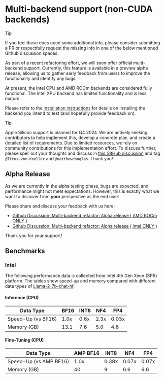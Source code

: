 # Multi-backend support (non-CUDA backends)

> [!Tip]
> If you feel these docs need some additional info, please consider submitting a PR or respectfully request the missing info in one of the below mentioned Github discussion spaces.

As part of a recent refactoring effort, we will soon offer official multi-backend support. Currently, this feature is available in a preview alpha release, allowing us to gather early feedback from users to improve the functionality and identify any bugs.

At present, the Intel CPU and AMD ROCm backends are considered fully functional. The Intel XPU backend has limited functionality and is less mature.

Please refer to the [installation instructions](./installation#multi-backend) for details on installing the backend you intend to test (and hopefully provide feedback on).

> [!Tip]
> Apple Silicon support is planned for Q4 2024. We are actively seeking contributors to help implement this, develop a concrete plan, and create a detailed list of requirements. Due to limited resources, we rely on community contributions for this implementation effort. To discuss further, please spell out your thoughts and discuss in [this GitHub discussion](https://github.com/bitsandbytes-foundation/bitsandbytes/discussions/1340) and tag `@Titus-von-Koeller` and `@matthewdouglas`. Thank you!

## Alpha Release

As we are currently in the alpha testing phase, bugs are expected, and performance might not meet expectations. However, this is exactly what we want to discover from **your** perspective as the end user!

Please share and discuss your feedback with us here:

- [Github Discussion: Multi-backend refactor: Alpha release ( AMD ROCm ONLY )](https://github.com/bitsandbytes-foundation/bitsandbytes/discussions/1339)
- [Github Discussion: Multi-backend refactor: Alpha release ( Intel ONLY )](https://github.com/bitsandbytes-foundation/bitsandbytes/discussions/1338)

Thank you for your support!

## Benchmarks

### Intel

The following performance data is collected from Intel 4th Gen Xeon (SPR) platform. The tables show speed-up and memory compared with different data types of [Llama-2-7b-chat-hf](https://huggingface.co/meta-llama/Llama-2-7b-chat-hf).

#### Inference (CPU)

| Data Type | BF16 | INT8 | NF4 | FP4 |
|---|---|---|---|---|
| Speed-Up (vs BF16) | 1.0x | 0.6x | 2.3x | 0.03x |
| Memory (GB) | 13.1 | 7.6 | 5.0 | 4.6 |

#### Fine-Tuning (CPU)

| Data Type | AMP BF16 | INT8 | NF4 | FP4 |
|---|---|---|---|---|
| Speed-Up (vs AMP BF16) | 1.0x | 0.38x | 0.07x | 0.07x |
| Memory (GB) | 40 | 9 | 6.6 | 6.6 |
